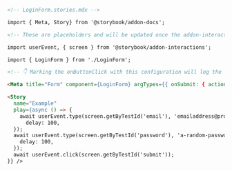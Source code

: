```md
<!-- LoginForm.stories.mdx -->

import { Meta, Story} from '@storybook/addon-docs';

<!-- These are placeholders and will be updated once the addon-interactions is out-->

import userEvent, { screen } from '@storybook/addon-interactions';

import { LoginForm } from './LoginForm';

<!-- 👇 Marking the onButtonClick with this configuration will log the event in the Actions panel -->

<Meta title="Form" component={LoginForm} argTypes={{ onSubmit: { action: true }}/>

<Story 
  name="Example"
  play={async () => {
    await userEvent.type(screen.getByTestId('email'), 'emailaddress@provider.com', {
      delay: 100,
  });
  await userEvent.type(screen.getByTestId('password'), 'a-random-password', {
    delay: 100,
  });
  await userEvent.click(screen.getByTestId('submit'));
}} />
```
